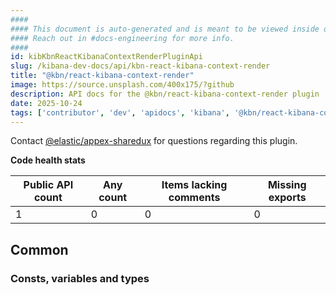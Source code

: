 ```yaml
---
####
#### This document is auto-generated and is meant to be viewed inside our experimental, new docs system.
#### Reach out in #docs-engineering for more info.
####
id: kibKbnReactKibanaContextRenderPluginApi
slug: /kibana-dev-docs/api/kbn-react-kibana-context-render
title: "@kbn/react-kibana-context-render"
image: https://source.unsplash.com/400x175/?github
description: API docs for the @kbn/react-kibana-context-render plugin
date: 2025-10-24
tags: ['contributor', 'dev', 'apidocs', 'kibana', '@kbn/react-kibana-context-render']
---
```




Contact [@elastic/appex-sharedux](https://github.com/orgs/elastic/teams/appex-sharedux) for questions regarding this plugin.

**Code health stats**

| Public API count  | Any count | Items lacking comments | Missing exports |
|-------------------|-----------|------------------------|-----------------|
| 1 | 0 | 0 | 0 |

## Common

### Consts, variables and types
<DocDefinitionList data={kbnReactKibanaContextRenderObj.common.misc}/>

